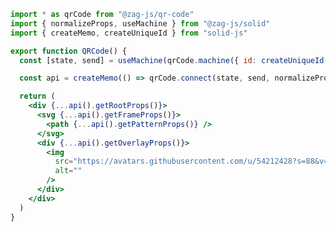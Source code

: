 ```jsx
import * as qrCode from "@zag-js/qr-code"
import { normalizeProps, useMachine } from "@zag-js/solid"
import { createMemo, createUniqueId } from "solid-js"

export function QRCode() {
  const [state, send] = useMachine(qrCode.machine({ id: createUniqueId() }))

  const api = createMemo(() => qrCode.connect(state, send, normalizeProps))

  return (
    <div {...api().getRootProps()}>
      <svg {...api().getFrameProps()}>
        <path {...api().getPatternProps()} />
      </svg>
      <div {...api().getOverlayProps()}>
        <img
          src="https://avatars.githubusercontent.com/u/54212428?s=88&v=4"
          alt=""
        />
      </div>
    </div>
  )
}
```
